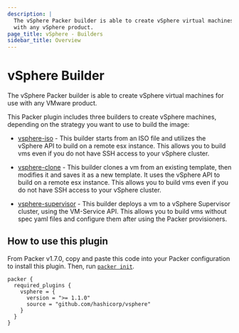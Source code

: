 ```yaml
---
description: |
  The vSphere Packer builder is able to create vSphere virtual machines for use
  with any vSphere product.
page_title: vSphere - Builders
sidebar_title: Overview
---
```


# vSphere Builder

The vSphere Packer builder is able to create vSphere virtual machines for use
with any VMware product.

This Packer plugin includes three builders to create vSphere machines,
depending on the strategy you want to use to build the image:

- [vsphere-iso](/packer/plugins/builders/vsphere/vsphere-iso) - This builder starts from an
  ISO file and utilizes the vSphere API to build on a remote esx instance.
  This allows you to build vms even if you do not have SSH access to your vSphere cluster.

- [vsphere-clone](/packer/plugins/builders/vsphere/vsphere-clone) - This builder clones a
  vm from an existing template, then modifies it and saves it as a new
  template. It uses the vSphere API to build on a remote esx instance.
  This allows you to build vms even if you do not have SSH access to your vSphere cluster.

- [vsphere-supervisor](/packer/plugins/builders/vsphere/vsphere-supervisor) - This builder deploys a
  vm to a vSphere Supervisor cluster, using the VM-Service API. This allows you to build
  vms without spec yaml files and configure them after using the Packer provisioners.

## How to use this plugin

From Packer v1.7.0, copy and paste this code into your Packer configuration to install this plugin.
Then, run [`packer init`](https://developer.hashicorp.com/packer/docs/commands/init).

```hcl
packer {
  required_plugins {
    vsphere = {
      version = ">= 1.1.0"
      source = "github.com/hashicorp/vsphere"
    }
  }
}
```
